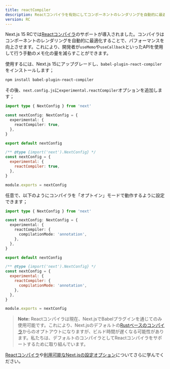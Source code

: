 ```yaml
---
title: reactCompiler
description: Reactコンパイラを有効にしてコンポーネントのレンダリングを自動的に最適化します。
version: RC
---
```


Next.js 15 RCでは[Reactコンパイラ](https://react.dev/learn/react-compiler)のサポートが導入されました。コンパイラはコンポーネントのレンダリングを自動的に最適化することで、パフォーマンスを向上させます。これにより、開発者が`useMemo`や`useCallback`といったAPIを使用して行う手動のメモ化の量を減らすことができます。

使用するには、Next.js 15にアップグレードし、`babel-plugin-react-compiler`をインストールします；

```bash filename="Terminal"
npm install babel-plugin-react-compiler
```

その後、`next.config.js`に`experimental.reactCompiler`オプションを追加します；

```ts filename="next.config.ts" switcher
import type { NextConfig } from 'next'

const nextConfig: NextConfig = {
  experimental: {
    reactCompiler: true,
  },
}

export default nextConfig
```

```js filename="next.config.js" switcher
/** @type {import('next').NextConfig} */
const nextConfig = {
  experimental: {
    reactCompiler: true,
  },
}

module.exports = nextConfig
```

任意で、以下のようにコンパイラを「オプトイン」モードで動作するように設定できます；

```ts filename="next.config.ts" switcher
import type { NextConfig } from 'next'

const nextConfig: NextConfig = {
  experimental: {
    reactCompiler: {
      compilationMode: 'annotation',
    },
  },
}

export default nextConfig
```

```js filename="next.config.js" switcher
/** @type {import('next').NextConfig} */
const nextConfig = {
  experimental: {
    reactCompiler: {
      compilationMode: 'annotation',
    },
  },
}

module.exports = nextConfig
```

> **Note:** Reactコンパイラは現在、Next.jsでBabelプラグインを通じてのみ使用可能です。これにより、Next.jsのデフォルトの[Rustベースのコンパイラ](/docs/architecture/nextjs-compiler)からのオプトアウトになりますが、ビルド時間が遅くなる可能性があります。私たちは、デフォルトのコンパイラとしてReactコンパイラをサポートするために取り組んでいます。

[Reactコンパイラ](https://react.dev/learn/react-compiler)や[利用可能なNext.jsの設定オプション](https://react.dev/learn/react-compiler#usage-with-nextjs)についてさらに学んでください。